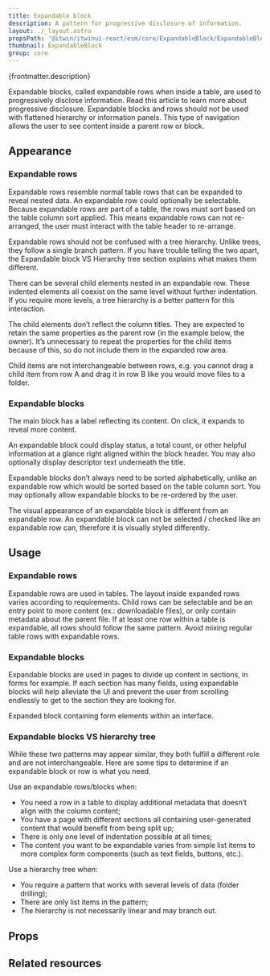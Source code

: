 ```yaml
---
title: Expandable block
description: A pattern for progressive disclosure of information.
layout: ./_layout.astro
propsPath: '@itwin/itwinui-react/esm/core/ExpandableBlock/ExpandableBlock.d.ts'
thumbnail: ExpandableBlock
group: core
---
```



<p>{frontmatter.description}</p>

<LiveExample src='ExpandableBlock.main.tsx'>
  <AllExamples.ExpandableBlockMainExample client:load />
</LiveExample>

Expandable blocks, called expandable rows when inside a table, are used to progressively disclose information. Read this article to learn more about progressive disclosure. Expandable blocks and rows should not be used with flattened hierarchy or information panels. This type of navigation allows the user to see content inside a parent row or block.

## Appearance

### Expandable rows

Expandable rows resemble normal table rows that can be expanded to reveal nested data. An expandable row could optionally be selectable. Because expandable rows are part of a table, the rows must sort based on the table column sort applied. This means expandable rows can not re-arranged, the user must interact with the table header to re-arrange.

Expandable rows should not be confused with a tree hierarchy. Unlike trees, they follow a single branch pattern. If you have trouble telling the two apart, the Expandable block VS Hierarchy tree section explains what makes them different.

There can be several child elements nested in an expandable row. These indented elements all coexist on the same level without further indentation. If you require more levels, a tree hierarchy is a better pattern for this interaction.

The child elements don’t reflect the column titles. They are expected to retain the same properties as the parent row (in the example below, the owner). It’s unnecessary to repeat the properties for the child items because of this, so do not include them in the expanded row area.

Child items are not interchangeable between rows, e.g. you cannot drag a child item from row A and drag it in row B like you would move files to a folder.

### Expandable blocks

The main block has a label reflecting its content. On click, it expands to reveal more content.

An expandable block could display status, a total count, or other helpful information at a glance right aligned within the block header. You may also optionally display descriptor text underneath the title.

Expandable blocks don’t always need to be sorted alphabetically, unlike an expandable row which would be sorted based on the table column sort. You may optionally allow expandable blocks to be re-ordered by the user.

The visual appearance of an expandable block is different from an expandable row. An expandable block can not be selected / checked like an expandable row can, therefore it is visually styled differently.

## Usage

### Expandable rows

Expandable rows are used in tables. The layout inside expanded rows varies according to requirements. Child rows can be selectable and be an entry point to more content (ex.: downloadable files), or only contain metadata about the parent file. If at least one row within a table is expandable, all rows should follow the same pattern. Avoid mixing regular table rows with expandable rows.

### Expandable blocks

Expandable blocks are used in pages to divide up content in sections, in forms for example. If each section has many fields, using expandable blocks will help alleviate the UI and prevent the user from scrolling endlessly to get to the section they are looking for.

Expanded block containing form elements within an interface.

### Expandable blocks VS hierarchy tree

While these two patterns may appear similar, they both fulfill a different role and are not interchangeable. Here are some tips to determine if an expandable block or row is what you need.

Use an expandable rows/blocks when:

- You need a row in a table to display additional metadata that doesn’t align with the column content;
- You have a page with different sections all containing user-generated content that would benefit from being split up;
- There is only one level of indentation possible at all times;
- The content you want to be expandable varies from simple list items to more complex form components (such as text fields, buttons, etc.).

Use a hierarchy tree when:

- You require a pattern that works with several levels of data (folder drilling);
- There are only list items in the pattern;
- The hierarchy is not necessarily linear and may branch out.

## Props

<PropsTable path={frontmatter.propsPath} />

## Related resources
